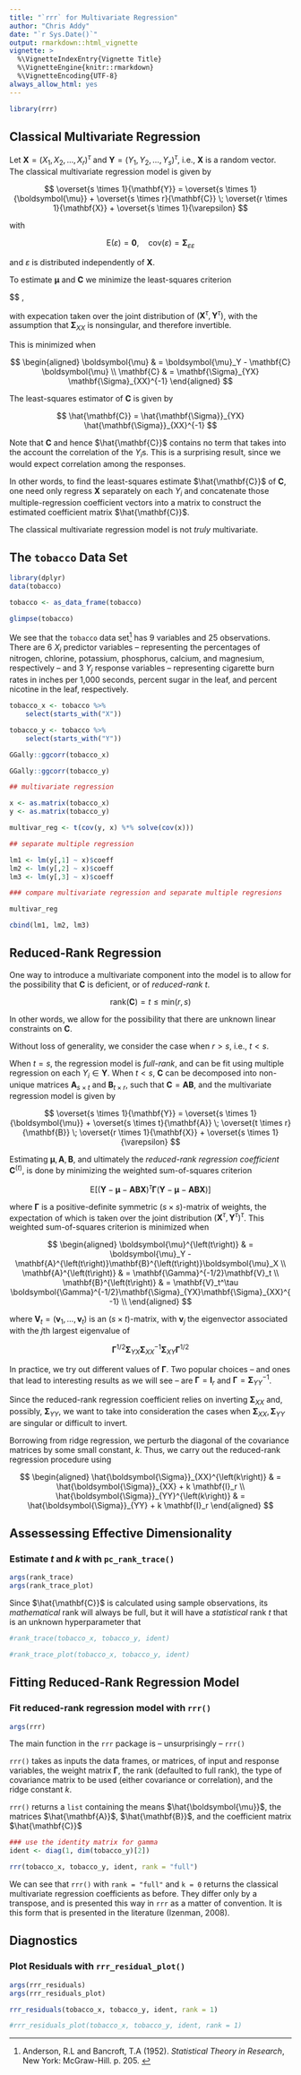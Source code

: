 ```yaml
---
title: "`rrr` for Multivariate Regression"
author: "Chris Addy"
date: "`r Sys.Date()`"
output: rmarkdown::html_vignette
vignette: >
  %\VignetteIndexEntry{Vignette Title}
  %\VignetteEngine{knitr::rmarkdown}
  %\VignetteEncoding{UTF-8}
always_allow_html: yes
---
```


```r
library(rrr)
```

## Classical Multivariate Regression 

Let $\mathbf{X} = \left(X_1, X_2, \dots, X_r\right)^\tau$ and $\mathbf{Y} = \left(Y_1, Y_2, \dots, Y_s\right)^\tau$, i.e., $\mathbf{X}$ is a random vector. The classical multivariate regression model is given by

$$
\overset{s \times 1}{\mathbf{Y}} = \overset{s \times 1}{\boldsymbol{\mu}} + \overset{s \times r}{\mathbf{C}} \; \overset{r \times 1}{\mathbf{X}} + \overset{s \times 1}{\varepsilon}
$$

with

$$
\mathrm{E}\left(\varepsilon\right) = \mathbf{0}, \quad \mathrm{cov}\left(\varepsilon\right) = \mathbf{\Sigma}_{\varepsilon \varepsilon}
$$

and $\varepsilon$ is distributed independently of $\mathbf{X}.$

To estimate $\boldsymbol{\mu}$ and $\mathbf{C}$ we minimize the least-squares criterion

$$
\mathrm{E}\left[\left(\mathbf{Y} - \boldsymbol{\mu} - \mathbf{C} \mathbf{X}\right)\left(\mathbf{Y} - \boldsymbol{\mu} - \mathbf{C}\mathbf{X}\right)^\tau\right], 

with expecation taken over the joint distribution of $\left(\mathbf{X}^\tau, \mathbf{Y}^\tau\right)$, with the assumption that $\mathbf{\Sigma}_{XX}$ is nonsingular, and therefore invertible.

This is minimized when

$$
\begin{aligned}
	\boldsymbol{\mu} & = \boldsymbol{\mu}_Y - \mathbf{C} \boldsymbol{\mu} \\
	\mathbf{C} & = \mathbf{\Sigma}_{YX} \mathbf{\Sigma}_{XX}^{-1}
\end{aligned}
$$

The least-squares estimator of $\mathbf{C}$ is given by

$$
\hat{\mathbf{C}} = \hat{\mathbf{\Sigma}}_{YX} \hat{\mathbf{\Sigma}}_{XX}^{-1}
$$

Note that $\mathbf{C}$ and hence $\hat{\mathbf{C}}$ contains no term that takes into the account the correlation of the $Y_i$s. This is a surprising result, since we would expect correlation among the responses.

In other words, to find the least-squares estimate $\hat{\mathbf{C}}$ of $\mathbf{C}$, one need only regress $\mathbf{X}$ separately on each $Y_i$ and concatenate those multiple-regression coefficient vectors into a matrix to construct the estimated coefficient matrix $\hat{\mathbf{C}}$.

The classical multivariate regression model is not *truly* multivariate.


## The `tobacco` Data Set

```r
library(dplyr)
data(tobacco)

tobacco <- as_data_frame(tobacco)

glimpse(tobacco)
```

We see that the `tobacco` data set^[Anderson, R.L and Bancroft, T.A (1952). *Statistical Theory in Research*, New York: McGraw-Hill. p. 205. ] has 9 variables and 25 observations. There are 6 $X_i$ predictor variables -- representing the percentages of nitrogen, chlorine, potassium, phosphorus, calcium, and magnesium, respectively -- and 3 $Y_j$ response variables -- representing cigarette burn rates in inches per 1,000 seconds, percent sugar in the leaf, and percent nicotine in the leaf, respectively.

```r
tobacco_x <- tobacco %>%
	select(starts_with("X"))

tobacco_y <- tobacco %>% 
	select(starts_with("Y"))
```

```r
GGally::ggcorr(tobacco_x)
```

```r
GGally::ggcorr(tobacco_y)
```

```r
## multivariate regression

x <- as.matrix(tobacco_x)
y <- as.matrix(tobacco_y)

multivar_reg <- t(cov(y, x) %*% solve(cov(x)))

## separate multiple regression

lm1 <- lm(y[,1] ~ x)$coeff
lm2 <- lm(y[,2] ~ x)$coeff
lm3 <- lm(y[,3] ~ x)$coeff

### compare multivariate regression and separate multiple regresions

multivar_reg

cbind(lm1, lm2, lm3)
```

## Reduced-Rank Regression

One way to introduce a multivariate component into the model is to allow for the possibility that $\mathbf{C}$ is deficient, or of *reduced-rank* $t$.

$$
\mathrm{rank}\left(\mathbf{C}\right) = t \leq \mathrm{min}\left(r, s\right)
$$

In other words, we allow for the possibility that there are unknown linear constraints on $\mathbf{C}$.

Without loss of generality, we consider the case when $r > s$, i.e., $t < s$. 

When $t = s$, the regression model is *full-rank*, and can be fit using multiple regression on each $Y_i \in \mathbf{Y}.$ When $t < s$, $\mathbf{C}$ can be decomposed into non-unique matrices $\mathbf{A}_{s \times t}$ and $\mathbf{B}_{t \times r}$, such that $\mathbf{C} = \mathbf{AB},$ and the multivariate regression model is given by

$$
\overset{s \times 1}{\mathbf{Y}} = \overset{s \times 1}{\boldsymbol{\mu}} + \overset{s \times t}{\mathbf{A}} \; \overset{t \times r}{\mathbf{B}} \; \overset{r \times 1}{\mathbf{X}} + \overset{s \times 1}{\varepsilon}
$$ 

Estimating $\boldsymbol{\mu}, \mathbf{A}, \mathbf{B}$, and ultimately the *reduced-rank regression coefficient* $\mathbf{C}^{\left(t\right)}$, is done by minimizing the weighted sum-of-squares criterion

$$
\mathrm{E}\left[\left(\mathbf{Y} - \boldsymbol{\mu} - \mathbf{ABX}\right)^\tau \mathbf{\Gamma}\left(\mathbf{Y} - \boldsymbol{\mu} - \mathbf{ABX}\right)\right]
$$

where $\boldsymbol{\Gamma}$ is a positive-definite symmetric $\left(s \times s\right)$-matrix of weights, the expectation of which is taken over the joint distribution $\left(\mathbf{X}^\tau, \mathbf{Y}^\tau\right)^\tau$. This weighted sum-of-squares criterion is minimized when

$$
\begin{aligned}
\boldsymbol{\mu}^{\left(t\right)} & = \boldsymbol{\mu}_Y - \mathbf{A}^{\left(t\right)}\mathbf{B}^{\left(t\right)}\boldsymbol{\mu}_X \\
        \mathbf{A}^{\left(t\right)} & = \mathbf{\Gamma}^{-1/2}\mathbf{V}_t \\
        \mathbf{B}^{\left(t\right)} & = \mathbf{V}_t^\tau \boldsymbol{\Gamma}^{-1/2}\mathbf{\Sigma}_{YX}\mathbf{\Sigma}_{XX}^{-1} \\
\end{aligned}
$$

where $\mathbf{V}_t = \left(\mathbf{v}_1, \dots, \mathbf{v}_t\right)$ is an $\left(s \times t\right)$-matrix, with $\mathbf{v}_j$ the eigenvector associated with the $j$th largest eigenvalue of

$$
\mathbf{\Gamma}^{1/2}\mathbf{\Sigma}_{YX} \mathbf{\Sigma}_{XX}^{-1} \mathbf{\Sigma}_{XY} \mathbf{\Gamma}^{1/2}
$$

In practice, we try out different values of $\mathbf{\Gamma}$. Two popular choices -- and ones that lead to interesting results as we will see -- are $\mathbf{\Gamma} = \mathbf{I}_r$ and $\mathbf{\Gamma} = \boldsymbol{\Sigma}_{YY}^{-1}$.

Since the reduced-rank regression coefficient relies on inverting $\boldsymbol{\Sigma}_{XX}$ and, possibly, $\boldsymbol{\Sigma}_{YY}$, we want to take into consideration the cases when $\boldsymbol{\Sigma}_{XX}, \boldsymbol{\Sigma}_{YY}$ are singular or difficult to invert.

Borrowing from ridge regression, we perturb the diagonal of the covariance matrices by some small constant, $k$. Thus, we carry out the reduced-rank regression procedure using

$$
\begin{aligned}
\hat{\boldsymbol{\Sigma}}_{XX}^{\left(k\right)} & = \hat{\boldsymbol{\Sigma}}_{XX} + k \mathbf{I}_r \\
\hat{\boldsymbol{\Sigma}}_{YY}^{\left(k\right)} & = \hat{\boldsymbol{\Sigma}}_{YY} + k \mathbf{I}_r
\end{aligned}
$$

## Assessessing Effective Dimensionality 

### Estimate $t$ and $k$ with `pc_rank_trace()`

```r
args(rank_trace)
args(rank_trace_plot)
```

Since $\hat{\mathbf{C}}$ is calculated using sample observations, its *mathematical* rank will always be full, but it will have a *statistical* rank $t$ that is an unknown hyperparameter that 

```r
#rank_trace(tobacco_x, tobacco_y, ident) 

#rank_trace_plot(tobacco_x, tobacco_y, ident)
```

## Fitting Reduced-Rank Regression Model

### Fit reduced-rank regression model with `rrr()`

```r
args(rrr)
```

The main function in the `rrr` package is -- unsurprisingly -- `rrr()` 

`rrr()` takes as inputs the data frames, or matrices,  of input and response variables, the weight matrix $\mathbf{\Gamma}$, the rank (defaulted to full rank), the type of covariance matrix to be used (either covariance or correlation), and the ridge constant $k$.

`rrr()` returns a `list` containing the means $\hat{\boldsymbol{\mu}}$, the matrices $\hat{\mathbf{A}}$, $\hat{\mathbf{B}}$, and the coefficient matrix $\hat{\mathbf{C}}$

```r
### use the identity matrix for gamma
ident <- diag(1, dim(tobacco_y)[2])

rrr(tobacco_x, tobacco_y, ident, rank = "full") 
```

We can see that `rrr()` with `rank = "full"` and `k = 0` returns the classical multivariate regression coefficients as before. They differ only by a transpose, and is presented this way in `rrr` as a matter of convention. It is this form that is presented in the literature (Izenman, 2008).

## Diagnostics

### Plot Residuals with `rrr_residual_plot()`

```r
args(rrr_residuals)
args(rrr_residuals_plot)
```

```r
rrr_residuals(tobacco_x, tobacco_y, ident, rank = 1)
```

```r
#rrr_residuals_plot(tobacco_x, tobacco_y, ident, rank = 1)
```